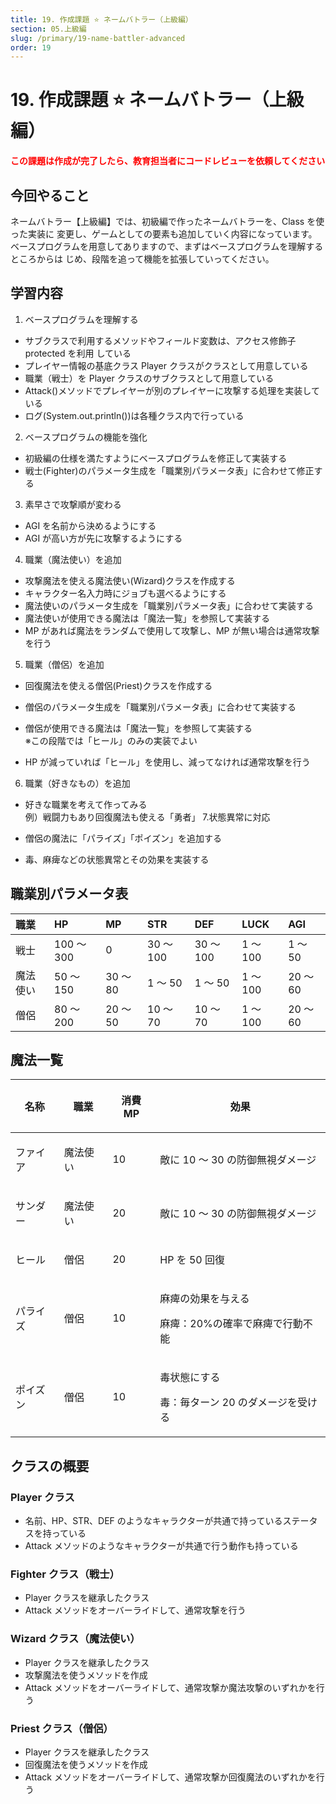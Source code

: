 ```yaml
---
title: 19. 作成課題 ⭐ ネームバトラー（上級編）
section: 05.上級編
slug: /primary/19-name-battler-advanced
order: 19
---
```


# 19. 作成課題 ⭐ ネームバトラー（上級編）

<strong style="color: #ff0000;">
  この課題は作成が完了したら、教育担当者にコードレビューを依頼してください
</strong>

## 今回やること

ネームバトラー【上級編】では、初級編で作ったネームバトラーを、Class を使った実装に
変更し、ゲームとしての要素も追加していく内容になっています。
ベースプログラムを用意してありますので、まずはベースプログラムを理解するところからは
じめ、段階を追って機能を拡張していってください。

## 学習内容

1. ベースプログラムを理解する

- サブクラスで利用するメソッドやフィールド変数は、アクセス修飾子 protected を利用
  している
- プレイヤー情報の基底クラス Player クラスがクラスとして用意している
- 職業（戦士）を Player クラスのサブクラスとして用意している
- Attack()メソッドでプレイヤーが別のプレイヤーに攻撃する処理を実装している
- ログ(System.out.println())は各種クラス内で行っている

2. ベースプログラムの機能を強化

- 初級編の仕様を満たすようにベースプログラムを修正して実装する
- 戦士(Fighter)のパラメータ生成を「職業別パラメータ表」に合わせて修正する

3. 素早さで攻撃順が変わる

- AGI を名前から決めるようにする
- AGI が高い方が先に攻撃するようにする

4. 職業（魔法使い）を追加

- 攻撃魔法を使える魔法使い(Wizard)クラスを作成する
- キャラクター名入力時にジョブも選べるようにする
- 魔法使いのパラメータ生成を「職業別パラメータ表」に合わせて実装する
- 魔法使いが使用できる魔法は「魔法一覧」を参照して実装する
- MP があれば魔法をランダムで使用して攻撃し、MP が無い場合は通常攻撃を行う

5. 職業（僧侶）を追加

- 回復魔法を使える僧侶(Priest)クラスを作成する
- 僧侶のパラメータ生成を「職業別パラメータ表」に合わせて実装する
- 僧侶が使用できる魔法は「魔法一覧」を参照して実装する  
  ※この段階では「ヒール」のみの実装でよい

- HP が減っていれば「ヒール」を使用し、減ってなければ通常攻撃を行う

6. 職業（好きなもの）を追加

- 好きな職業を考えて作ってみる  
  例）戦闘力もあり回復魔法も使える「勇者」 7.状態異常に対応

- 僧侶の魔法に「パライズ」「ポイズン」を追加する
- 毒、麻痺などの状態異常とその効果を実装する

## 職業別パラメータ表

| 職業     | HP         | MP       | STR       | DEF       | LUCK     | AGI      |
| :------- | :--------- | :------- | :-------- | :-------- | :------- | :------- |
| 戦士     | 100 ～ 300 | 0        | 30 ～ 100 | 30 ～ 100 | 1 ～ 100 | 1 ～ 50  |
| 魔法使い | 50 ～ 150  | 30 ～ 80 | 1 ～ 50   | 1 ～ 50   | 1 ～ 100 | 20 ～ 60 |
| 僧侶     | 80 ～ 200  | 20 ～ 50 | 10 ～ 70  | 10 ～ 70  | 1 ～ 100 | 20 ～ 60 |

## 魔法一覧

<table>
  <thead>
    <tr>
      <th>
        <p>名称</p>
      </th>
      <th>
        <p>職業 </p>
      </th>
      <th>
        <p>消費 MP</p>
      </th>
      <th>
        <p>効果</p>
      </th>
    </tr>
  </thead>
  <tbody>
    <tr>
      <td>
        <p>ファイア</p>
      </td>
      <td>
        <p>魔法使い</p>
      </td>
      <td>
        <p>10</p>
      </td>
      <td>
        <p>敵に 10 ～ 30 の防御無視ダメージ</p>
      </td>
    </tr>
    <tr>
      <td>
        <p>サンダー</p>
      </td>
      <td>
        <p>魔法使い</p>
      </td>
      <td>
        <p>20</p>
      </td>
      <td>
        <p>敵に 10 ～ 30 の防御無視ダメージ</p>
      </td>
    </tr>
    <tr>
      <td>
        <p>ヒール</p>
      </td>
      <td>
        <p>僧侶</p>
      </td>
      <td>
        <p>20</p>
      </td>
      <td>
        <p>HP を 50 回復</p>
      </td>
    </tr>
    <tr>
      <td>
        <p>パライズ</p>
      </td>
      <td>
        <p>僧侶</p>
      </td>
      <td>
        <p>10</p>
      </td>
      <td>
        <p>麻痺の効果を与える</p>
        <p>麻痺：20%の確率で麻痺で行動不能</p>
      </td>
    </tr>
    <tr>
      <td>
        <p>ポイズン</p>
      </td>
      <td>
        <p>僧侶</p>
      </td>
      <td>
        <p>10</p>
      </td>
      <td>
        <p>毒状態にする</p>
        <p>毒：毎ターン 20 のダメージを受ける</p>
      </td>
    </tr>
  </tbody>
</table>

## クラスの概要

### Player クラス

- 名前、HP、STR、DEF のようなキャラクターが共通で持っているステータスを持っている
- Attack メソッドのようなキャラクターが共通で行う動作も持っている

### Fighter クラス（戦士）

- Player クラスを継承したクラス
- Attack メソッドをオーバーライドして、通常攻撃を行う

### Wizard クラス（魔法使い）

- Player クラスを継承したクラス
- 攻撃魔法を使うメソッドを作成
- Attack メソッドをオーバーライドして、通常攻撃か魔法攻撃のいずれかを行う

### Priest クラス（僧侶）

- Player クラスを継承したクラス
- 回復魔法を使うメソッドを作成
- Attack メソッドをオーバーライドして、通常攻撃か回復魔法のいずれかを行う
